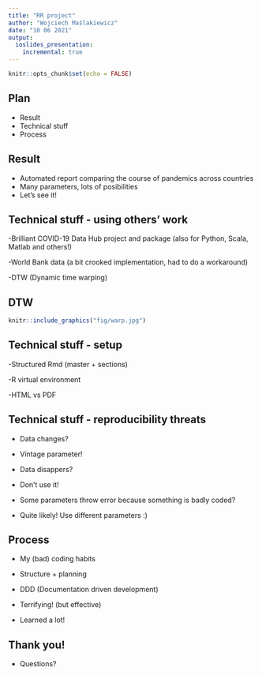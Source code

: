 ```yaml
---
title: "RR project"
author: "Wojciech Maślakiewicz"
date: "10 06 2021"
output: 
  ioslides_presentation:
    incremental: true
---
```


```r
knitr::opts_chunk$set(echo = FALSE)
```

## Plan

- Result
- Technical stuff
- Process

## Result

- Automated report comparing the course of pandemics across countries 
- Many parameters, lots of posibilities
- Let's see it!

## Technical stuff - using others' work

-Brilliant COVID-19 Data Hub project and package (also for Python, Scala, Matlab and others!)

-World Bank data (a bit crooked implementation, had to do a workaround)

-DTW (Dynamic time warping)

## DTW
```r
knitr::include_graphics("fig/warp.jpg")
```


## Technical stuff - setup

-Structured Rmd (master + sections)

-R virtual environment

-HTML vs PDF

## Technical stuff - reproducibility threats

- Data changes?

- Vintage parameter!

- Data disappers?

- Don't use it!

- Some parameters throw error because something is badly coded?

- Quite likely! Use different parameters :)

## Process

- My (bad) coding habits

- Structure + planning

- DDD (Documentation driven development)

- Terrifying! (but effective)

- Learned a lot!

## Thank you!
- Questions?

